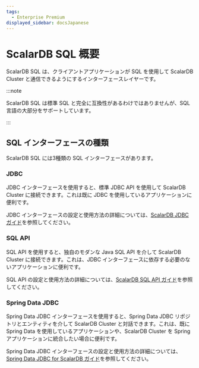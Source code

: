```yaml
---
tags:
  - Enterprise Premium
displayed_sidebar: docsJapanese
---
```


# ScalarDB SQL 概要

ScalarDB SQL は、クライアントアプリケーションが SQL を使用して ScalarDB Cluster と通信できるようにするインターフェースレイヤーです。

:::note

ScalarDB SQL は標準 SQL と完全に互換性があるわけではありませんが、SQL 言語の大部分をサポートしています。

:::

## SQL インターフェースの種類

ScalarDB SQL には3種類の SQL インターフェースがあります。

### JDBC

JDBC インターフェースを使用すると、標準 JDBC API を使用して ScalarDB Cluster に接続できます。これは既に JDBC を使用しているアプリケーションに便利です。

JDBC インターフェースの設定と使用方法の詳細については、[ScalarDB JDBC ガイド](./jdbc-guide.mdx)を参照してください。

### SQL API

SQL API を使用すると、独自のモダンな Java SQL API を介して ScalarDB Cluster に接続できます。これは、JDBC インターフェースに依存する必要のないアプリケーションに便利です。

SQL API の設定と使用方法の詳細については、[ScalarDB SQL API ガイド](./sql-api-guide.mdx)を参照してください。

### Spring Data JDBC

Spring Data JDBC インターフェースを使用すると、Spring Data JDBC リポジトリとエンティティを介して ScalarDB Cluster と対話できます。これは、既に Spring Data を使用しているアプリケーションや、ScalarDB Cluster を Spring アプリケーションに統合したい場合に便利です。

Spring Data JDBC インターフェースの設定と使用方法の詳細については、[Spring Data JDBC for ScalarDB ガイド](./spring-data-guide.mdx)を参照してください。
